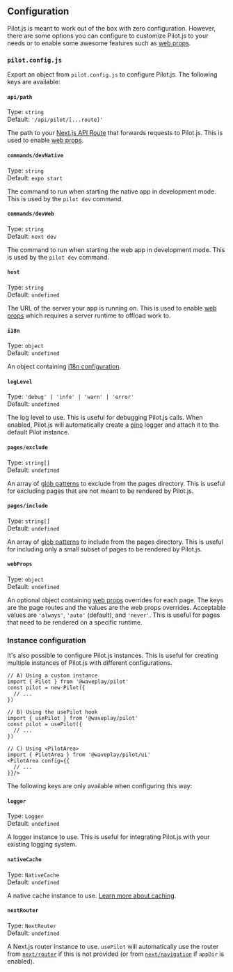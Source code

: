 ## Configuration

Pilot.js is meant to work out of the box with zero configuration. However, there are some options you can configure to customize Pilot.js to your needs or to enable some awesome features such as [web props](/docs/web-props).

### `pilot.config.js`

Export an object from `pilot.config.js` to configure Pilot.js. The following keys are available:

#### `api/path`

Type: `string`<br>
Default: `'/api/pilot/[...route]'`

The path to your [Next.js API Route](https://nextjs.org/docs/api-routes/introduction) that forwards requests to Pilot.js. This is used to enable [web props](/docs/web-props).

#### `commands/devNative`

Type: `string`<br>
Default: `expo start`

The command to run when starting the native app in development mode. This is used by the `pilot dev` command.

#### `commands/devWeb`

Type: `string`<br>
Default: `next dev`

The command to run when starting the web app in development mode. This is used by the `pilot dev` command.

#### `host`

Type: `string`<br>
Default: `undefined`

The URL of the server your app is running on. This is used to enable [web props](/docs/web-props) which requires a server runtime to offload work to.

#### `i18n`

Type: `object`<br>
Default: `undefined`

An object containing [i18n configuration](/docs/i18n).

#### `logLevel`

Type: `'debug' | 'info' | 'warn' | 'error'`<br>
Default: `undefined`

The log level to use. This is useful for debugging Pilot.js calls. When enabled, Pilot.js will automatically create a [pino](https://getpino.io/) logger and attach it to the default Pilot instance.

#### `pages/exclude`

Type: `string[]`<br>
Default: `undefined`

An array of [glob patterns](https://github.com/isaacs/node-glob#glob-primer) to exclude from the pages directory. This is useful for excluding pages that are not meant to be rendered by Pilot.js.

#### `pages/include`

Type: `string[]`<br>
Default: `undefined`

An array of [glob patterns](https://github.com/isaacs/node-glob#glob-primer) to include from the pages directory. This is useful for including only a small subset of pages to be rendered by Pilot.js.

#### `webProps`

Type: `object`<br>
Default: `undefined`

An optional object containing [web props](/docs/web-props) overrides for each page. The keys are the page routes and the values are the web props overrides. Acceptable values are `'always'`, `'auto'` (default), and `'never'`. This is useful for pages that need to be rendered on a specific runtime.

### Instance configuration

It's also possible to configure Pilot.js instances. This is useful for creating multiple instances of Pilot.js with different configurations.

```tsx
// A) Using a custom instance
import { Pilot } from '@waveplay/pilot'
const pilot = new Pilot({
  // ...
})

// B) Using the usePilot hook
import { usePilot } from '@waveplay/pilot'
const pilot = usePilot({
  // ...
})

// C) Using <PilotArea>
import { PilotArea } from '@waveplay/pilot/ui'
<PilotArea config={{
  // ...
}}/>
```

The following keys are only available when configuring this way:

#### `logger`

Type: `Logger`<br>
Default: `undefined`

A logger instance to use. This is useful for integrating Pilot.js with your existing logging system.

#### `nativeCache`

Type: `NativeCache`<br>
Default: `undefined`

A native cache instance to use. [Learn more about caching](/docs/caching).

#### `nextRouter`

Type: `NextRouter`<br>
Default: `undefined`

A Next.js router instance to use. `usePilot` will automatically use the router from [`next/router`](https://nextjs.org/docs/api-reference/next/router) if this is not provided (or from [`next/navigation`](https://beta.nextjs.org/docs/routing/linking-and-navigating#userouter-hook) if `appDir` is enabled).
